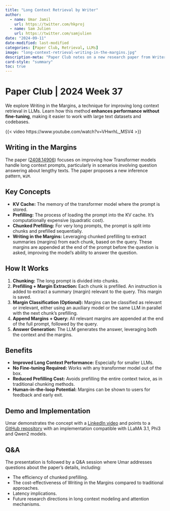 ```yaml
---
title: "Long Context Retrieval by Writer"
author:
  - name: Umar Jamil
    url: https://twitter.com/hkproj
  - name: Sam Julien
    url: https://twitter.com/samjulien
date: "2024-09-11"
date-modified: last-modified
categories: [Paper Club, Retrieval, LLMs]
image: "long-context-retrieval-writing-in-the-margins.jpg"
description-meta: "Paper Club notes on a new research paper from Writer titled 'Writing in the Margins: Better Inference Pattern for Long Context Retrieval.' The paper explores the use of KV cache to improve long context retrieval in LLMs."
card-style: "summary"
toc: true
---
```

# Paper Club | 2024 Week 37

We explore Writing in the Margins, a technique for improving long context retrieval in LLMs. Learn how this method **enhances performance without fine-tuning**, making it easier to work with large text datasets and codebases.

{{< video https://www.youtube.com/watch?v=VHwrhL_MSV4 >}}

## Writing in the Margins

The paper ([2408.14906](https://www.arxiv.org/abs/2408.14906)) focuses on improving how Transformer models handle long context prompts, particularly in scenarios involving question answering about lengthy texts. The paper proposes a new inference pattern, `WiM`.

## Key Concepts

* **KV Cache:** The memory of the transformer model where the prompt is stored.
* **Prefilling:** The process of loading the prompt into the KV cache. It's computationally expensive (quadratic cost).
* **Chunked Prefilling:** For very long prompts, the prompt is split into chunks and prefilled sequentially.
* **Writing in the Margins:**  Leveraging chunked prefilling to extract summaries (margins) from each chunk, based on the query. These margins are appended at the end of the prompt before the question is asked, improving the model's ability to answer the question.

## How It Works

1. **Chunking:** The long prompt is divided into chunks.
2. **Prefilling + Margin Extraction:** Each chunk is prefilled. An instruction is added to extract a summary (margin) relevant to the query. This margin is saved.
3. **Margin Classification (Optional):** Margins can be classified as relevant or irrelevant, either using an auxiliary model or the same LLM in parallel with the next chunk's prefilling.
4. **Append Margins + Query:** All relevant margins are appended at the end of the full prompt, followed by the query.
5. **Answer Generation:** The LLM generates the answer, leveraging both the context and the margins.

## Benefits

* **Improved Long Context Performance:**  Especially for smaller LLMs.
* **No Fine-tuning Required:** Works with any transformer model out of the box.
* **Reduced Prefilling Cost:** Avoids prefilling the entire context twice, as in traditional chunking methods.
* **Human-in-the-loop Potential:** Margins can be shown to users for feedback and early exit.

## Demo and Implementation

Umar demonstrates the concept with a [LinkedIn video](https://www.linkedin.com/posts/ujamil_we-have-models-that-can-handle-millions-of-activity-7234541844670382080-F1tF) and points to a [GitHub repository](https://github.com/writer/writing-in-the-margins) with an implementation compatible with LLaMA 3.1, Phi3 and Qwen2 models.

## Q&A

The presentation is followed by a Q&A session where Umar addresses questions about the paper's details, including:

* The efficiency of chunked prefilling.
* The cost-effectiveness of Writing in the Margins compared to traditional approaches.
* Latency implications.
* Future research directions in long context modeling and attention mechanisms.
